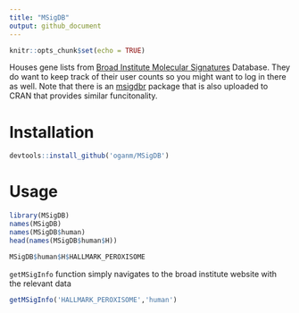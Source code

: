 ```yaml
---
title: "MSigDB"
output: github_document
---
```


```r
knitr::opts_chunk$set(echo = TRUE)
```


Houses gene lists from [Broad Institute Molecular Signatures](http://software.broadinstitute.org/gsea/msigdb/index.jsp) Database. They do want to keep track of their user counts so you might want to log in there as well. Note that there is an [msigdbr](https://github.com/igordot/msigdbr) package that is also uploaded to CRAN that provides
similar funcitonality.

Installation
==========
```r
devtools::install_github('oganm/MSigDB')
```

Usage
=====

```r
library(MSigDB)
names(MSigDB)
names(MSigDB$human)
head(names(MSigDB$human$H))

MSigDB$human$H$HALLMARK_PEROXISOME
```

`getMSigInfo` function simply navigates to the broad institute website with the relevant data

```r
getMSigInfo('HALLMARK_PEROXISOME','human')
```


